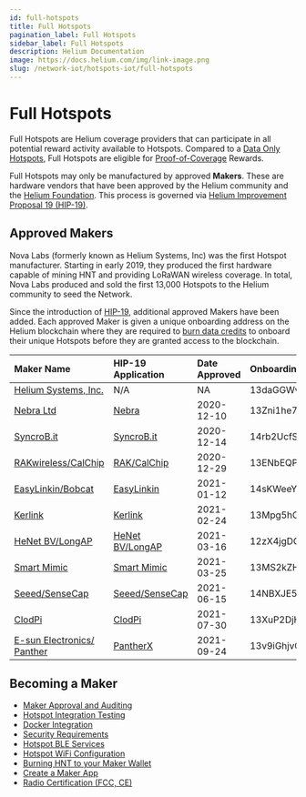 ```yaml
---
id: full-hotspots
title: Full Hotspots
pagination_label: Full Hotspots
sidebar_label: Full Hotspots
description: Helium Documentation
image: https://docs.helium.com/img/link-image.png
slug: /network-iot/hotspots-iot/full-hotspots
---
```


# Full Hotspots


Full Hotspots are Helium coverage providers that can participate in all potential reward activity
available to Hotspots. Compared to a [Data Only Hotspots](/iot/data-only-hotspots), Full Hotspots
are eligible for [Proof-of-Coverage](/iot/proof-of-coverage) Rewards.

Full Hotspots may only be manufactured by approved **Makers**. These are hardware vendors that have
been approved by the Helium community and the [Helium Foundation](https://helium.foundation). This
process is governed via
[Helium Improvement Proposal 19 (HIP-19)](https://github.com/helium/HIP/blob/master/0019-third-party-manufacturers.md).

## Approved Makers

Nova Labs (formerly known as Helium Systems, Inc) was the first Hotspot manufacturer. Starting in
early 2019, they produced the first hardware capable of mining HNT and providing LoRaWAN wireless
coverage. In total, Nova Labs produced and sold the first 13,000 Hotspots to the Helium community to
seed the Network.

Since the introduction of
[HIP-19](https://github.com/helium/HIP/blob/master/0019-third-party-manufacturers.md), additional
approved Makers have been added. Each approved Maker is given a unique onboarding address on the
Helium blockchain where they are required to [burn data credits](/iot/transaction-fees) to onboard
their unique Hotspots before they are granted access to the blockchain.

| Maker Name                                              | HIP-19 Application                                                                                           | Date Approved | Onboarding Maker Address                            |
| :------------------------------------------------------ | :----------------------------------------------------------------------------------------------------------- | :------------ | :-------------------------------------------------- |
| [Helium Systems, Inc.](https://helium.com)              | N/A                                                                                                          | NA            | 13daGGWvDQyTyHFDCPz8zDSVTWgPNNfJ4oh31Teec4TRWfjMx53 |
| [Nebra Ltd](https://www.nebra.com/)                     | [Nebra](https://github.com/dewi-alliance/hotspot-manufacturers/blob/main/applications/nebra-ltd.md)          | 2020-12-10    | 13Zni1he7KY9pUmkXMhEhTwfUpL9AcEV1m2UbbvFsrU9QPTMgE3 |
| [SyncroB.it](https://syncrob.it/)                       | [SyncroB.it](https://github.com/dewi-alliance/hotspot-manufacturers/blob/main/applications/syncrobit.md)     | 2020-12-14    | 14rb2UcfS9U89QmKswpZpjRCUVCVu1haSyqyGY486EvsYtvdJmR |
| [RAKwireless/CalChip](https://www.calchipconnect.com/) | [RAK/CalChip](https://github.com/dewi-alliance/hotspot-manufacturers/blob/main/applications/rak-wireless.md) | 2020-12-29    | 13ENbEQPAvytjLnqavnbSAzurhGoCSNkGECMx7eHHDAfEaDirdY |
| [EasyLinkin/Bobcat](https://www.bobcatminer.com)        | [EasyLinkin](https://github.com/dewi-alliance/hotspot-manufacturers/blob/main/applications/easylinkin.md)    | 2021-01-12    | 14sKWeeYWQWrBSnLGq79uRQqZyw3Ldi7oBdxbF6a54QboTNBXDL |
| [Kerlink](https://www.kerlink.com)                      | [Kerlink](https://github.com/dewi-alliance/hotspot-manufacturers/tree/main/applications/kerlink)             | 2021-02-24    | 13Mpg5hCNjSxHJvWjaanwJPBuTXu1d4g5pGvGBkqQe3F8mAwXhK |
| [HeNet BV/LongAP](https://www.longap.com)               | [HeNet BV/LongAP](https://github.com/dewi-alliance/hotspot-manufacturers/blob/main/applications/henet.md)    | 2021-03-16    | 12zX4jgDGMbJgRwmCfRNGXBuphkQRqkUTcLzYHTQvd4Qgu8kiL4 |
| [Smart Mimic](https://smartmimic.com)                   | [Smart Mimic](https://github.com/dewi-alliance/hotspot-manufacturers/blob/main/applications/smart-mimic.md)  | 2021-03-25    | 13MS2kZHU4h6wp3tExgoHdDFjBsb9HB9JBvcbK9XmfNyJ7jqzVv |
| [Seeed/SenseCap](https://www.sensecapmx.com/)           | [Seeed/SenseCap](https://github.com/dewi-alliance/hotspot-manufacturers/blob/main/applications/seeed.md)     | 2021-06-15    | 14NBXJE5kAAZTMigY4dcjXSMG4CSqjYwvteQWwQsYhsu2TKN6AF |
| [ClodPi](https://clodpi.io/)                            | [ClodPi](https://github.com/dewi-alliance/hotspot-manufacturers/blob/main/applications/clodpi.md)            | 2021-07-30    | 13XuP2DjHEHVkKguDDZD2ev5AeqMLuJ8UQ44efEcDmVTnBcvc6F |
| [E-sun Electronics/ Panther](https://panther.global/)   | [PantherX](https://github.com/dewi-alliance/hotspot-manufacturers/blob/main/applications/pantherx.md)        | 2021-09-24    | 13v9iGhjvQUtVaZXcFFRCEbL1nPR4R8QJowBgMUcaGM2v1aV6mn |

## Becoming a Maker

- [Maker Approval and Auditing](/hotspot-makers/become-a-maker/maker-approval-auditing)
- [Hotspot Integration Testing](/hotspot-makers/become-a-maker/hotspot-integration-testing)
- [Docker Integration](/hotspot-makers/become-a-maker/docker-integration)
- [Security Requirements](/hotspot-makers/become-a-maker/security-requirements)
- [Hotspot BLE Services](/hotspot-makers/become-a-maker/hotspot-ble-services)
- [Hotspot WiFi Configuration](/hotspot-makers/become-a-maker/hotspot-wifi-configuration)
- [Burning HNT to your Maker Wallet](/hotspot-makers/become-a-maker/burn-hnt-to-maker-wallet)
- [Create a Maker App](/hotspot-makers/become-a-maker/maker-app-requirements)
- [Radio Certification (FCC, CE)](/hotspot-makers/hotspot-audit-process#radio-certifications)
